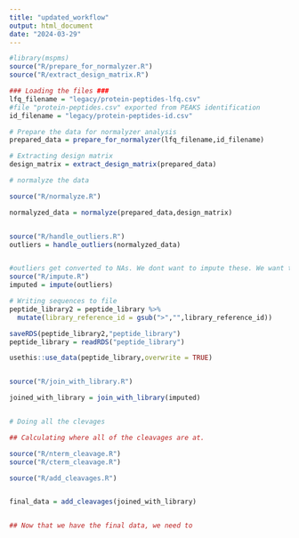 ```yaml
---
title: "updated_workflow"
output: html_document
date: "2024-03-29"
---
```




```r
#library(mspms)
source("R/prepare_for_normalyzer.R")
source("R/extract_design_matrix.R")

### Loading the files ###
lfq_filename = "legacy/protein-peptides-lfq.csv"
#file "protein-peptides.csv" exported from PEAKS identification
id_filename = "legacy/protein-peptides-id.csv"

# Prepare the data for normalyzer analysis
prepared_data = prepare_for_normalyzer(lfq_filename,id_filename)

# Extracting design matrix
design_matrix = extract_design_matrix(prepared_data)

# normalyze the data 

source("R/normalyze.R")

normalyzed_data = normalyze(prepared_data,design_matrix)


source("R/handle_outliers.R")
outliers = handle_outliers(normalyzed_data)


#outliers get converted to NAs. We dont want to impute these. We want to impute the values that are not NAs
source("R/impute.R")
imputed = impute(outliers)

# Writing sequences to file
peptide_library2 = peptide_library %>% 
  mutate(library_reference_id = gsub(">","",library_reference_id))

saveRDS(peptide_library2,"peptide_library")
peptide_library = readRDS("peptide_library")

usethis::use_data(peptide_library,overwrite = TRUE)


source("R/join_with_library.R")

joined_with_library = join_with_library(imputed)


# Doing all the clevages 

## Calculating where all of the cleavages are at. 

source("R/nterm_cleavage.R")
source("R/cterm_cleavage.R")

source("R/add_cleavages.R")


final_data = add_cleavages(joined_with_library)


## Now that we have the final data, we need to 






```
